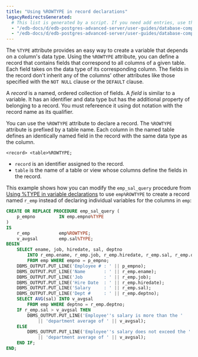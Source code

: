 ```yaml
---
title: "Using %ROWTYPE in record declarations"
legacyRedirectsGenerated:
  # This list is generated by a script. If you need add entries, use the `legacyRedirects` key.
  - "/edb-docs/d/edb-postgres-advanced-server/user-guides/database-compatibility-for-oracle-developers-guide/9.6/Database_Compatibility_for_Oracle_Developers_Guide_v9.6.1.059.html"
  - "/edb-docs/d/edb-postgres-advanced-server/user-guides/database-compatibility-for-oracle-developers-guide/9.5/Database_Compatibility_for_Oracle_Developers_Guide.1.153.html"
---
```


<div id="[using]()%_row_type_in_record_declarations" class="registered_link"></div>

The `%TYPE` attribute provides an easy way to create a variable that depends on a column's data type. Using the `%ROWTYPE` attribute, you can define a record that contains fields that correspond to all columns of a given table. Each field takes on the data type of its corresponding column. The fields in the record don't inherit any of the columns' other attributes like those specified with the `NOT NULL` clause or the `DEFAULT` clause.

A *record* is a named, ordered collection of fields. A *field* is similar to a variable. It has an identifier and data type but has the additional property of belonging to a record. You must refereence it using dot notation with the record name as its qualifier.

You can use the `%ROWTYPE` attribute to declare a record. The `%ROWTYPE` attribute is prefixed by a table name. Each column in the named table defines an identically named field in the record with the same data type as the column.

```text
<record> <table>%ROWTYPE;
```

-  `record` is an identifier assigned to the record. 
-  `table` is the name of a table or view whose columns define the fields in the record. 

This example shows how you can modify the `emp_sal_query` procedure from [Using %TYPE in variable declarations](02_using__type_in_variable_declarations) to use `emp%ROWTYPE` to create a record named `r_emp` instead of declaring individual variables for the columns in `emp`:

```sql
CREATE OR REPLACE PROCEDURE emp_sal_query (
    p_empno         IN emp.empno%TYPE
)
IS
    r_emp           emp%ROWTYPE;
    v_avgsal        emp.sal%TYPE;
BEGIN
    SELECT ename, job, hiredate, sal, deptno
        INTO r_emp.ename, r_emp.job, r_emp.hiredate, r_emp.sal, r_emp.deptno
        FROM emp WHERE empno = p_empno;
    DBMS_OUTPUT.PUT_LINE('Employee # : ' || p_empno);
    DBMS_OUTPUT.PUT_LINE('Name       : ' || r_emp.ename);
    DBMS_OUTPUT.PUT_LINE('Job        : ' || r_emp.job);
    DBMS_OUTPUT.PUT_LINE('Hire Date  : ' || r_emp.hiredate);
    DBMS_OUTPUT.PUT_LINE('Salary     : ' || r_emp.sal);
    DBMS_OUTPUT.PUT_LINE('Dept #     : ' || r_emp.deptno);
    SELECT AVG(sal) INTO v_avgsal
        FROM emp WHERE deptno = r_emp.deptno;
    IF r_emp.sal > v_avgsal THEN
        DBMS_OUTPUT.PUT_LINE('Employee''s salary is more than the '
            || 'department average of ' || v_avgsal);
    ELSE
        DBMS_OUTPUT.PUT_LINE('Employee''s salary does not exceed the '
            || 'department average of ' || v_avgsal);
    END IF;
END;
```
